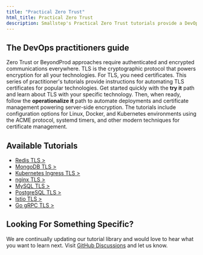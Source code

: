 ```yaml
---
title: "Practical Zero Trust"
html_title: Practical Zero Trust
description: Smallstep's Practical Zero Trust tutorials provide a DevOps guide to automating TLS certificates and enabling server-side encryption.
---
```




## The DevOps practitioners guide

Zero Trust or BeyondProd approaches require authenticated and encrypted communications everywhere.
TLS is the cryptographic protocol that powers encryption for all your technologies.
For TLS, you need certificates.
This series of practitioner's tutorials provide instructions for automating TLS certificates for popular technologies.
Get started quickly with the **try it** path and learn about TLS with your specific technology. 
Then, when ready, follow the **operationalize it** path to automate deployments and certificate management powering server-side encryption. 
The tutorials include configuration options for Linux, Docker, and Kubernetes environments using the ACME protocol, systemd timers, and other modern techniques for certificate management.

## Available Tutorials

* [Redis TLS >](https://smallstep.com/practical-zero-trust/redis-tls)
* [MongoDB TLS >](https://smallstep.com/practical-zero-trust/mongodb-tls)
* [Kubernetes Ingress TLS >](https://smallstep.com/practical-zero-trust/kubernetes-ingress-tls)
* [nginx TLS >](https://smallstep.com/practical-zero-trust/nginx-tls)
* [MySQL TLS >](https://smallstep.com/practical-zero-trust/mysql-tls)
* [PostgreSQL TLS >](https://smallstep.com/practical-zero-trust/postgresql-tls)
* [Istio TLS >](https://smallstep.com/practical-zero-trust/istio-tls)
* [Go gRPC TLS >](https://smallstep.com/practical-zero-trust/go-grpc-tls)

## Looking For Something Specific?

We are continually updating our tutorial library and would love to hear what you want to learn next. Visit [GitHub Discussions](https://github.com/smallstep/certificates/discussions) and let us know.
